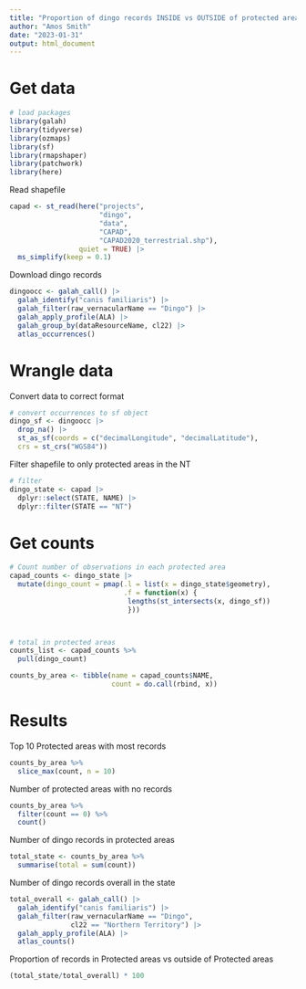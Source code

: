 ```yaml
---
title: "Proportion of dingo records INSIDE vs OUTSIDE of protected areas"
author: "Amos Smith"
date: "2023-01-31"
output: html_document
---
```


# Get data

```r
# load packages
library(galah)
library(tidyverse)
library(ozmaps)
library(sf)
library(rmapshaper)
library(patchwork)
library(here)
```

Read shapefile

```r
capad <- st_read(here("projects",
                      "dingo",
                      "data",
                      "CAPAD",
                      "CAPAD2020_terrestrial.shp"),
                 quiet = TRUE) |>
  ms_simplify(keep = 0.1)
```

Download dingo records

```r
dingoocc <- galah_call() |>
  galah_identify("canis familiaris") |>
  galah_filter(raw_vernacularName == "Dingo") |>
  galah_apply_profile(ALA) |>
  galah_group_by(dataResourceName, cl22) |>
  atlas_occurrences()
```

# Wrangle data

Convert data to correct format

```r
# convert occurrences to sf object
dingo_sf <- dingoocc |>
  drop_na() |>
  st_as_sf(coords = c("decimalLongitude", "decimalLatitude"), 
  crs = st_crs("WGS84"))
```

Filter shapefile to only protected areas in the NT

```r
# filter
dingo_state <- capad |> 
  dplyr::select(STATE, NAME) |>
  dplyr::filter(STATE == "NT")
```

# Get counts

```r
# Count number of observations in each protected area
capad_counts <- dingo_state |> 
  mutate(dingo_count = pmap(.l = list(x = dingo_state$geometry),
                            .f = function(x) {
                             lengths(st_intersects(x, dingo_sf))
                             }))



# total in protected areas
counts_list <- capad_counts %>%
  pull(dingo_count)

counts_by_area <- tibble(name = capad_counts$NAME,
                         count = do.call(rbind, x))
```

# Results

Top 10 Protected areas with most records

```r
counts_by_area %>% 
  slice_max(count, n = 10)
```
Number of protected areas with no records

```r
counts_by_area %>% 
  filter(count == 0) %>%
  count()
```

Number of dingo records in protected areas

```r
total_state <- counts_by_area %>%
  summarise(total = sum(count))
```

Number of dingo records overall in the state

```r
total_overall <- galah_call() |>
  galah_identify("canis familiaris") |>
  galah_filter(raw_vernacularName == "Dingo",
               cl22 == "Northern Territory") |>
  galah_apply_profile(ALA) |>
  atlas_counts()
```

Proportion of records in Protected areas vs outside of Protected areas

```r
(total_state/total_overall) * 100
```



